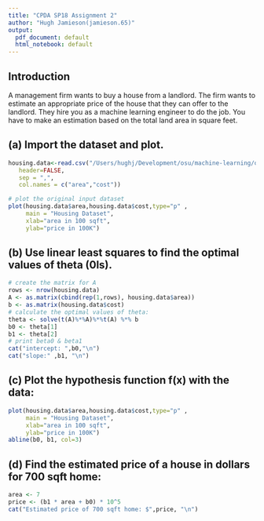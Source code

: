 ```yaml
---
title: "CPDA SP18 Assignment 2"
author: "Hugh Jamieson(jamieson.65)"
output:
  pdf_document: default
  html_notebook: default
---
```

## Introduction
A management firm wants to buy a house from a landlord. The firm wants to estimate an appropriate price of the house that they can offer to the landlord. They hire you as a machine learning engineer to do the job. You have to make an estimation based on the total land area in square feet.

## (a) Import the dataset and plot.
```r
housing.data<-read.csv("/Users/hughj/Development/osu/machine-learning/osu-mach-learn/module-2/HousingData.txt", 
   header=FALSE,
   sep = ",",
   col.names = c("area","cost"))

# plot the original input dataset
plot(housing.data$area,housing.data$cost,type="p" ,
     main = "Housing Dataset", 
     xlab="area in 100 sqft",
     ylab="price in 100K")
```
## (b) Use linear least squares to find the optimal values of theta (0ls).
```r
# create the matrix for A
rows <- nrow(housing.data)
A <- as.matrix(cbind(rep(1,rows), housing.data$area))
b <- as.matrix(housing.data$cost)
# calculate the optimal values of theta:
theta <- solve(t(A)%*%A)%*%t(A) %*% b
b0 <- theta[1]
b1 <- theta[2]
# print beta0 & beta1
cat("intercept: ",b0,"\n")  
cat("slope:" ,b1, "\n")
```
## (c) Plot the hypothesis function f(x) with the data:
```r
plot(housing.data$area,housing.data$cost,type="p" ,
     main = "Housing Dataset", 
     xlab="area in 100 sqft",
     ylab="price in 100K")
abline(b0, b1, col=3)
```
## (d) Find the estimated price of a house in dollars for 700 sqft home:
```r
area <- 7
price <- (b1 * area + b0) * 10^5
cat("Estimated price of 700 sqft home: $",price, "\n")
```

